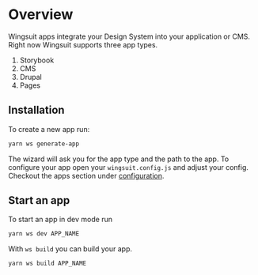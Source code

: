 # Overview

Wingsuit apps integrate your Design System into your application or CMS.
Right now Wingsuit supports three app types.

1. Storybook
2. CMS
3. Drupal
4. Pages

## Installation
To create a new app run:
```bash
yarn ws generate-app
```

The wizard will ask you for the app type and the path to the app.
To configure your app open your `wingsuit.config.js` and adjust your config.
Checkout the apps section under [configuration](/configurations/details/).
## Start an app

To start an app in dev mode run
```bash
yarn ws dev APP_NAME
```
With `ws build` you can build your app.
```bash
yarn ws build APP_NAME
```

